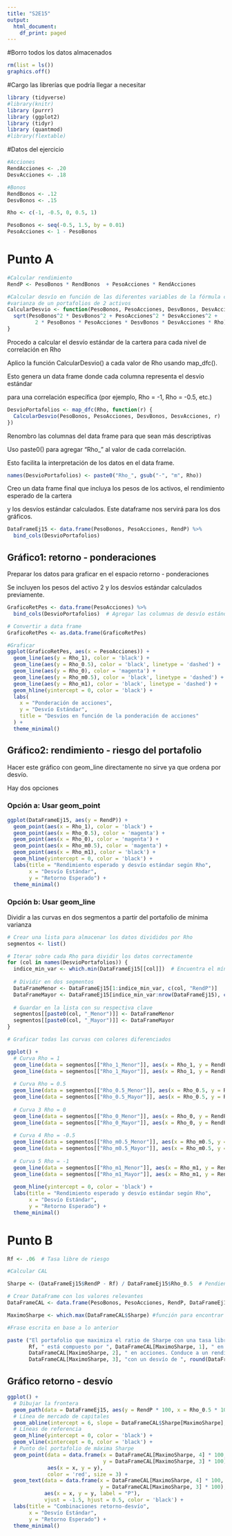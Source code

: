 ---
title: "S2E15"
output:
  html_document:
    df_print: paged
---

#Borro todos los datos almacenados

```{r}
rm(list = ls())
graphics.off()

```

#Cargo las librerías que podría llegar a necesitar

```{r}
library (tidyverse)
#library(knitr)
library (purrr)
library (ggplot2)
library (tidyr)
library (quantmod)
#library(flextable)
```

#Datos del ejercicio

```{r}
#Acciones
RendAcciones <- .20
DesvAcciones <- .18

#Bonos
RendBonos <- .12
DesvBonos <- .15

Rho <- c(-1, -0.5, 0, 0.5, 1)

PesoBonos <- seq(-0.5, 1.5, by = 0.01)
PesoAcciones <- 1 - PesoBonos
```

# Punto A

```{r}
#Calcular rendimiento
RendP <- PesoBonos * RendBonos  + PesoAcciones * RendAcciones

#Calcular desvío en función de las diferentes variables de la fórmula clásica de la 
#varianza de un portafolios de 2 activos
CalcularDesvio <- function(PesoBonos, PesoAcciones, DesvBonos, DesvAcciones, Rho) {
  sqrt(PesoBonos^2 * DesvBonos^2 + PesoAcciones^2 * DesvAcciones^2 + 
         2 * PesoBonos * PesoAcciones * DesvBonos * DesvAcciones * Rho)
}
```

Procedo a calcular el desvío estándar de la cartera para cada nivel de correlación en Rho

Aplico la función CalcularDesvio() a cada valor de Rho usando map_dfc().

Esto genera un data frame donde cada columna representa el desvío estándar

para una correlación específica (por ejemplo, Rho = -1, Rho = -0.5, etc.)

```{r}
DesvioPortafolios <- map_dfc(Rho, function(r) {
  CalcularDesvio(PesoBonos, PesoAcciones, DesvBonos, DesvAcciones, r)
})
```

Renombro las columnas del data frame para que sean más descriptivas

Uso paste0() para agregar "Rho\_" al valor de cada correlación.

Esto facilita la interpretación de los datos en el data frame.

```{r}
names(DesvioPortafolios) <- paste0("Rho_", gsub("-", "m", Rho))
```

Creo un data frame final que incluya los pesos de los activos, el rendimiento esperado de la cartera

y los desvíos estándar calculados. Este dataframe nos servirá para los dos gráficos.

```{r}
DataFrameEj15 <- data.frame(PesoBonos, PesoAcciones, RendP) %>%
  bind_cols(DesvioPortafolios)
```

## Gráfico1: retorno - ponderaciones

Preparar los datos para graficar en el espacio retorno - ponderaciones

Se incluyen los pesos del activo 2 y los desvíos estándar calculados previamente.

```{r}
GraficoRetPes <- data.frame(PesoAcciones) %>%
  bind_cols(DesvioPortafolios)  # Agregar las columnas de desvío estándar

# Convertir a data frame
GraficoRetPes <- as.data.frame(GraficoRetPes)

#Graficar
ggplot(GraficoRetPes, aes(x = PesoAcciones)) +
  geom_line(aes(y = Rho_1), color = 'black') +  
  geom_line(aes(y = Rho_0.5), color = 'black', linetype = 'dashed') +  
  geom_line(aes(y = Rho_0), color = 'magenta') +  
  geom_line(aes(y = Rho_m0.5), color = 'black', linetype = 'dashed') +  
  geom_line(aes(y = Rho_m1), color = 'black', linetype = 'dashed') +  
  geom_hline(yintercept = 0, color = 'black') +  
  labs(
    x = "Ponderación de acciones",
    y = "Desvío Estándar",
    title = "Desvíos en función de la ponderación de acciones"
  ) +
  theme_minimal()
```

## Gráfico2: rendimiento - riesgo del portafolio

Hacer este gráfico con geom_line directamente no sirve ya que ordena por desvío.

Hay dos opciones

### Opción a: Usar geom_point 

```{r}
ggplot(DataFrameEj15, aes(y = RendP)) +
  geom_point(aes(x = Rho_1), color = 'black') +
  geom_point(aes(x = Rho_0.5), color = 'magenta') +
  geom_point(aes(x = Rho_0), color = 'magenta') +
  geom_point(aes(x = Rho_m0.5), color = 'magenta') +
  geom_point(aes(x = Rho_m1), color = 'black') +
  geom_hline(yintercept = 0, color = 'black') +
  labs(title = "Rendimiento esperado y desvío estándar según Rho",
       x = "Desvío Estándar",
       y = "Retorno Esperado") +
  theme_minimal()

```

### Opción b: Usar geom_line

Dividir a las curvas en dos segmentos a partir del portafolio de mínima varianza

```{r}
# Crear una lista para almacenar los datos divididos por Rho
segmentos <- list()

# Iterar sobre cada Rho para dividir los datos correctamente
for (col in names(DesvioPortafolios)) {
  indice_min_var <- which.min(DataFrameEj15[[col]])  # Encuentra el mínimo desvío estándar
  
  # Dividir en dos segmentos
  DataFrameMenor <- DataFrameEj15[1:indice_min_var, c(col, "RendP")]
  DataFrameMayor <- DataFrameEj15[indice_min_var:nrow(DataFrameEj15), c(col, "RendP")]
  
  # Guardar en la lista con su respectiva clave
  segmentos[[paste0(col, "_Menor")]] <- DataFrameMenor
  segmentos[[paste0(col, "_Mayor")]] <- DataFrameMayor
}

# Graficar todas las curvas con colores diferenciados

ggplot() +
  # Curva Rho = 1
  geom_line(data = segmentos[["Rho_1_Menor"]], aes(x = Rho_1, y = RendP), color = "black") +
  geom_line(data = segmentos[["Rho_1_Mayor"]], aes(x = Rho_1, y = RendP), color = "black") +
  
  # Curva Rho = 0.5
  geom_line(data = segmentos[["Rho_0.5_Menor"]], aes(x = Rho_0.5, y = RendP), color = "black" , linetype = 'dashed') +
  geom_line(data = segmentos[["Rho_0.5_Mayor"]], aes(x = Rho_0.5, y = RendP), color = "black" , linetype = 'dashed') +
  
  # Curva 3 Rho = 0
  geom_line(data = segmentos[["Rho_0_Menor"]], aes(x = Rho_0, y = RendP), color = "magenta") +
  geom_line(data = segmentos[["Rho_0_Mayor"]], aes(x = Rho_0, y = RendP), color = "magenta") +
  
  # Curva 4 Rho = -0.5
  geom_line(data = segmentos[["Rho_m0.5_Menor"]], aes(x = Rho_m0.5, y = RendP), color = "black" , linetype = 'dashed') +
  geom_line(data = segmentos[["Rho_m0.5_Mayor"]], aes(x = Rho_m0.5, y = RendP), color = "black" , linetype = 'dashed') +
  
  # Curva 5 Rho = -1
  geom_line(data = segmentos[["Rho_m1_Menor"]], aes(x = Rho_m1, y = RendP), color = "black" , linetype = 'dashed') +
  geom_line(data = segmentos[["Rho_m1_Mayor"]], aes(x = Rho_m1, y = RendP), color = "black" , linetype = 'dashed') +
  
  geom_hline(yintercept = 0, color = 'black') +
  labs(title = "Rendimiento esperado y desvío estándar según Rho",
       x = "Desvío Estándar",
       y = "Retorno Esperado") +
  theme_minimal()
```

# Punto B

```{r}
Rf <- .06  # Tasa libre de riesgo

#Calcular CAL

Sharpe <- (DataFrameEj15$RendP - Rf) / DataFrameEj15$Rho_0.5  # Pendiente de la CAL

# Crear DataFrame con los valores relevantes
DataFrameCAL <- data.frame(PesoBonos, PesoAcciones, RendP, DataFrameEj15$Rho_0.5, Sharpe)

MaximoSharpe <- which.max(DataFrameCAL$Sharpe) #función para encontrar el máximo Sharpe

#Frase escrita en base a lo anterior

paste ("El portafolio que maximiza el ratio de Sharpe con una tasa libre de riesgo de",
       Rf, " está compuesto por ", DataFrameCAL[MaximoSharpe, 1], " en deuda, y ",
       DataFrameCAL[MaximoSharpe, 2], " en acciones. Conduce a un rendimento de ",
       DataFrameCAL[MaximoSharpe, 3], "con un desvío de ", round(DataFrameCAL[MaximoSharpe, 4], 4) )
```

## Gráfico retorno - desvío

```{r}
ggplot() + 
  # Dibujar la frontera
  geom_path(data = DataFrameEj15, aes(y = RendP * 100, x = Rho_0.5 * 100), color = 'black', linewidth = 0.5) +
  # Línea de mercado de capitales
  geom_abline(intercept = 6, slope = DataFrameCAL$Sharpe[MaximoSharpe], color = 'magenta') +
  # Líneas de referencia
  geom_hline(yintercept = 0, color = 'black') +
  geom_vline(xintercept = 0, color = 'black') +
  # Punto del portafolio de máxima Sharpe
  geom_point(data = data.frame(x = DataFrameCAL[MaximoSharpe, 4] * 100, 
                               y = DataFrameCAL[MaximoSharpe, 3] * 100), 
             aes(x = x, y = y), 
             color = 'red', size = 3) +
  geom_text(data = data.frame(x = DataFrameCAL[MaximoSharpe, 4] * 100, 
                              y = DataFrameCAL[MaximoSharpe, 3] * 100), 
            aes(x = x, y = y, label = "P"), 
            vjust = -1.5, hjust = 0.5, color = 'black') +
  labs(title = "Combinaciones retorno-desvío",
       x = "Desvío Estándar",
       y = "Retorno Esperado") +
  theme_minimal()

```
